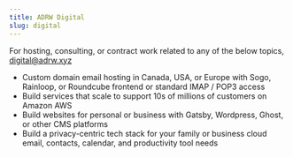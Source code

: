 ```yaml
---
title: ADRW Digital
slug: digital
---
```


For hosting, consulting, or contract work related to any of the below topics, [digital@adrw.xyz][contact]

- Custom domain email hosting in Canada, USA, or Europe with Sogo, Rainloop, or Roundcube frontend or standard IMAP / POP3 access
- Build services that scale to support 10s of millions of customers on Amazon AWS
- Build websites for personal or business with Gatsby, Wordpress, Ghost, or other CMS platforms
- Build a privacy-centric tech stack for your family or business cloud email, contacts, calendar, and productivity tool needs

[contact]: mailto:digital@adrw.xyz
